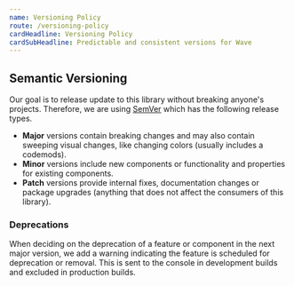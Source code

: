 ```yaml
---
name: Versioning Policy
route: /versioning-policy
cardHeadline: Versioning Policy
cardSubHeadline: Predictable and consistent versions for Wave
---
```


## Semantic Versioning

Our goal is to release update to this library without breaking anyone's projects. Therefore, we are using [SemVer](https://semver.org)
which has the following release types.

- **Major** versions contain breaking changes and may also contain sweeping visual changes, like changing colors (usually includes a codemods).
- **Minor** versions include new components or functionality and properties for existing components.
- **Patch** versions provide internal fixes, documentation changes or package upgrades (anything that does not affect the consumers of this library).


### Deprecations

When deciding on the deprecation of a feature or component in the next major version, we add a warning indicating
the feature is scheduled for deprecation or removal. This is sent to the console in development builds and excluded in
production builds.
